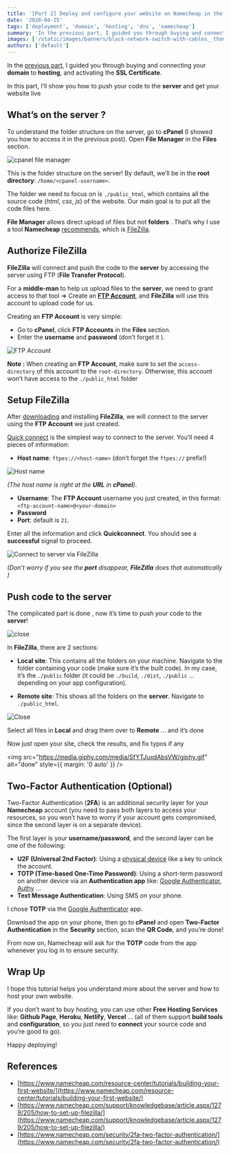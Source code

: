 ```yaml
---
title: '[Part 2] Deploy and configure your website on Namecheap in the simplest way'
date: '2020-04-25'
tags: ['deployment', 'domain', 'hosting', 'dns', 'namecheap']
summary: 'In the previous part, I guided you through buying and connecting your domain to hosting, and activating the SSL Certificate. In this part, I’ll show you how to push your code to the server to get your website live...'
images: ['/static/images/banners/black-network-switch-with-cables__thomasjsn__ISG-rUel0Uw.jpeg']
authors: ['default']
---
```


In the [previous part](/blog/deploy-and-config-website-on-name-cheap-part-1), I guided you through buying and connecting your **domain** to **hosting**, and activating the **SSL Certificate**.

In this part, I’ll show you how to push your code to the **server** and get your website live <Twemoji emoji="rocket" />

## What’s on the server <Twemoji emoji="eyes" size="base" />?

To understand the folder structure on the server, go to **cPanel** (I showed you how to access it in the previous post). Open **File Manager** in the **Files** section.

![cpanel file manager](/static/images/file-manager.png)

This is the folder structure on the server! By default, we’ll be in the **root directory**: `/home/<cpanel-username>`.

The folder we need to focus on is `./public_html`, which contains all the source code (_html_, _css_, _js_) of the website. Our main goal is to put all the code files here.

**File Manager** allows direct upload of files but not **folders** <Twemoji emoji="man-getting-massage" />. That’s why I use a tool **Namecheap** [recommends](https://www.namecheap.com/support/knowledgebase/article.aspx/1279/205/how-to-set-up-filezilla/), which is [FileZilla](https://filezilla-project.org/).

## Authorize FileZilla

**FileZilla** will connect and <Twemoji emoji="delivery-truck" /> push the code to the **server** by accessing the server using FTP (**File Transfer Protocol**).

For a **middle-man** <Twemoji emoji="man-construction-worker-medium-light-skin-tone" /> to help us upload files to the **server**, we need to grant access to that tool => Create an [**FTP Account**](https://www.namecheap.com/support/knowledgebase/article.aspx/9523/205/how-to-create-an-ftp-account), and **FileZilla** will use this account to upload code for us.

Creating an **FTP Account** is very simple:

- Go to **cPanel**, click **FTP Accounts** in the **Files** section.
- Enter the **username** and **password** (don’t forget it <Twemoji emoji="grinning-face-with-sweat" />).

![FTP Account](/static/images/ftp.png)

**Note <Twemoji emoji="warning" />:** When creating an **FTP Account**, make sure to set the `access-directory` of this account to the `root-directory`. Otherwise, this account won’t have access to the `./public_html` folder <Twemoji emoji="grinning-face-with-sweat" />

## Setup FileZilla

After [downloading](https://filezilla-project.org/) and installing **FileZilla**, we will connect to the server using the **FTP Account** we just created.

[Quick connect](https://www.namecheap.com/support/knowledgebase/article.aspx/1279/205/how-to-set-up-filezilla/#quickconnect) is the simplest way to connect to the server. You’ll need 4 pieces of information:

- **Host name**: `ftpes://<host-name>` (don’t forget the `ftpes://` prefix!)

![Host name](/static/images/hostname.png)

_(The host name is right at the **URL** in **cPanel**)_.

- **Username**: The **FTP Account** username you just created, in this format: `<ftp-account-name>@<your-domain>`
- **Password**
- **Port**: default is `21`.

Enter all the information and click **Quickconnect**.
You should see a **successful** signal to proceed.

![Connect to server via FileZilla](/static/images/filezilla.png)

_(Don’t worry if you see the **port** disappear, **FileZilla** does that automatically <Twemoji emoji="face-with-steam-from-nose" />)_

## Push code to the server

The complicated part is done <Twemoji emoji="see-no-evil-monkey" /> <Twemoji emoji="hear-no-evil-monkey" />, now it’s time to push your code to the **server**!

<div>
  <img src="/static/images/close.gif" alt="close" style={{ margin: '0 auto' }} />
</div>

In **FileZilla**, there are 2 sections:

- **Local site**: This contains all the folders on your machine. Navigate to the folder containing your code (make sure it’s the built code). In my case, it’s the `./public` folder (it could be `./build`, `./dist`, `./public` ... depending on your app configuration).

- **Remote site**: This shows all the folders on the **server**. Navigate to `./public_html`.

![Close](/static/images/filezilla2.png)

Select all files in **Local** and drag them over to **Remote** ... and it’s done <Twemoji emoji="party-popper" />

Now just open your site, check the results, and fix typos if any <Twemoji emoji="grinning-squinting-face" /><Twemoji emoji="grinning-squinting-face" /><Twemoji emoji="grinning-squinting-face" />

<img
  src="https://media.giphy.com/media/SfYTJuxdAbsVW/giphy.gif"
  alt="done"
  style={{ margin: '0 auto' }}
/>

## Two-Factor Authentication (Optional)

Two-Factor Authentication (**2FA**) is an additional security layer for your **Namecheap** account (you need to pass both layers to access your resources, so you won’t have to worry if your account gets compromised, since the second layer is on a separate device).

The first layer is your **username/password**, and the second layer can be one of the following:

- **U2F (Universal 2nd Factor)**: Using a [physical device](https://www.namecheap.com/support/knowledgebase/article.aspx/10102/45/how-can-i-use-the-u2f-method-for-twofactor-authentication) like a key to unlock the account.
- **TOTP (Time-based One-Time Password)**: Using a short-term password on another device via an **Authentication app** like: [Google Authenticator](https://play.google.com/store/apps/details?id=com.google.android.apps.authenticator2&hl=en), [Authy](https://authy.com/) ...
- **Text Message Authentication**: Using SMS on your phone.

I chose **TOTP** via the [Google Authenticator](https://play.google.com/store/apps/details?id=com.google.android.apps.authenticator2&hl=en) app.

Download the app on your phone, then go to **cPanel** and open **Two-Factor Authentication** in the **Security** section, scan the **QR Code**, and you’re done!

From now on, Namecheap will ask for the **TOTP** code from the app whenever you log in to ensure security.

## Wrap Up

I hope this tutorial helps you understand more about the server and how to host your own website.

If you don’t want to buy hosting, you can use other **Free Hosting Services** like: **Github Page**, **Heroku**, **Netlify**, **Vercel** ... (all of them support **build tools** and **configuration**, so you just need to **connect** your source code and you’re good to go).

Happy deploying!

## References

- [https://www.namecheap.com/resource-center/tutorials/building-your-first-website/](https://www.namecheap.com/resource-center/tutorials/building-your-first-website/)
- [https://www.namecheap.com/support/knowledgebase/article.aspx/1279/205/how-to-set-up-filezilla/](https://www.namecheap.com/support/knowledgebase/article.aspx/1279/205/how-to-set-up-filezilla/)
- [https://www.namecheap.com/security/2fa-two-factor-authentication/](https://www.namecheap.com/security/2fa-two-factor-authentication/)
